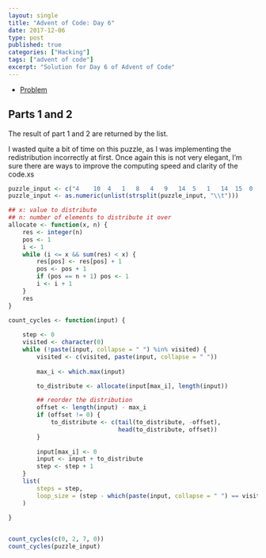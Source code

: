```yaml
---
layout: single
title: "Advent of Code: Day 6"
date: 2017-12-06
type: post
published: true
categories: ["Hacking"]
tags: ["advent of code"]
excerpt: "Solution for Day 6 of Advent of Code"
---
```


* [Problem](https://adventofcode.com/2017/day/6)


## Parts 1 and 2

The result of part 1 and 2 are returned by the list.

I wasted quite a bit of time on this puzzle, as I was implementing the redistribution incorrectly at first. Once again this is not very elegant, I'm sure there are ways to improve the computing speed and clarity of the code.xs

```r

puzzle_input <- c("4	10	4	1	8	4	9	14	5	1	14	15	0	15	3	5")
puzzle_input <- as.numeric(unlist(strsplit(puzzle_input, "\\t")))

## x: value to distribute
## n: number of elements to distribute it over
allocate <- function(x, n) {
    res <- integer(n)
    pos <- 1
    i <- 1
    while (i <= x && sum(res) < x) {
        res[pos] <- res[pos] + 1
        pos <- pos + 1
        if (pos == n + 1) pos <- 1
        i <- i + 1
    }
    res
}

count_cycles <- function(input) {
    
    step <- 0
    visited <- character(0)
    while (!paste(input, collapse = " ") %in% visited) {
        visited <- c(visited, paste(input, collapse = " "))
        
        max_i <- which.max(input)

        to_distribute <- allocate(input[max_i], length(input))

        ## reorder the distribution
        offset <- length(input) - max_i
        if (offset != 0) {
            to_distribute <- c(tail(to_distribute, -offset),
                               head(to_distribute, offset))
        }
        
        input[max_i] <- 0
        input <- input + to_distribute
        step <- step + 1
    }
    list(
        steps = step,
        loop_size = (step - which(paste(input, collapse = " ") == visited)) + 1
    )
    
}


count_cycles(c(0, 2, 7, 0))
count_cycles(puzzle_input)


```
